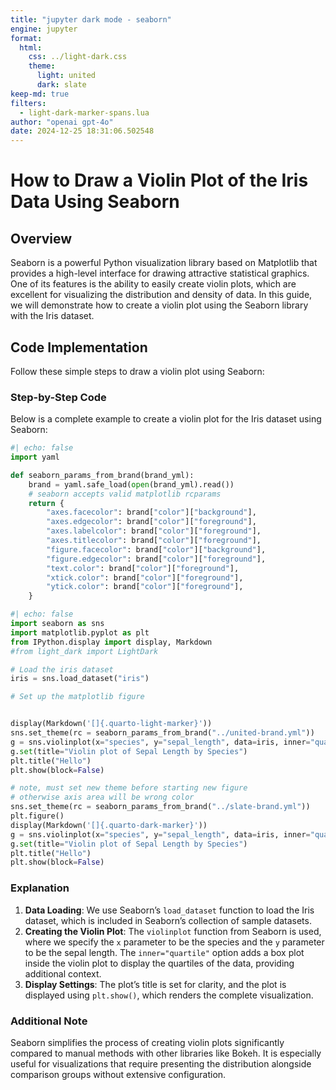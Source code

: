 ```yaml
---
title: "jupyter dark mode - seaborn"
engine: jupyter
format:
  html:
    css: ../light-dark.css
    theme:
      light: united
      dark: slate
keep-md: true
filters:
  - light-dark-marker-spans.lua
author: "openai gpt-4o"
date: 2024-12-25 18:31:06.502548
---
```


# How to Draw a Violin Plot of the Iris Data Using Seaborn

## Overview

Seaborn is a powerful Python visualization library based on Matplotlib that provides a high-level interface for drawing attractive statistical graphics. One of its features is the ability to easily create violin plots, which are excellent for visualizing the distribution and density of data. In this guide, we will demonstrate how to create a violin plot using the Seaborn library with the Iris dataset.

## Code Implementation

Follow these simple steps to draw a violin plot using Seaborn:

### Step-by-Step Code

Below is a complete example to create a violin plot for the Iris dataset using Seaborn:

```python
#| echo: false
import yaml

def seaborn_params_from_brand(brand_yml):
    brand = yaml.safe_load(open(brand_yml).read())
    # seaborn accepts valid matplotlib rcparams
    return {
        "axes.facecolor": brand["color"]["background"],
        "axes.edgecolor": brand["color"]["foreground"],
        "axes.labelcolor": brand["color"]["foreground"],
        "axes.titlecolor": brand["color"]["foreground"],
        "figure.facecolor": brand["color"]["background"],
        "figure.edgecolor": brand["color"]["foreground"],
        "text.color": brand["color"]["foreground"],
        "xtick.color": brand["color"]["foreground"],
        "ytick.color": brand["color"]["foreground"],
    }
```


```python
#| echo: false
import seaborn as sns
import matplotlib.pyplot as plt
from IPython.display import display, Markdown
#from light_dark import LightDark

# Load the iris dataset
iris = sns.load_dataset("iris")

# Set up the matplotlib figure


display(Markdown('[]{.quarto-light-marker}'))
sns.set_theme(rc = seaborn_params_from_brand("../united-brand.yml"))
g = sns.violinplot(x="species", y="sepal_length", data=iris, inner="quartile")
g.set(title="Violin plot of Sepal Length by Species")
plt.title("Hello")
plt.show(block=False)

# note, must set new theme before starting new figure
# otherwise axis area will be wrong color
sns.set_theme(rc = seaborn_params_from_brand("../slate-brand.yml"))
plt.figure()
display(Markdown('[]{.quarto-dark-marker}'))
g = sns.violinplot(x="species", y="sepal_length", data=iris, inner="quartile")
g.set(title="Violin plot of Sepal Length by Species")
plt.title("Hello")
plt.show(block=False)
```

### Explanation

1. **Data Loading**: We use Seaborn's `load_dataset` function to load the Iris dataset, which is included in Seaborn's collection of sample datasets.
2. **Creating the Violin Plot**: The `violinplot` function from Seaborn is used, where we specify the `x` parameter to be the species and the `y` parameter to be the sepal length. The `inner="quartile"` option adds a box plot inside the violin plot to display the quartiles of the data, providing additional context.
3. **Display Settings**: The plot's title is set for clarity, and the plot is displayed using `plt.show()`, which renders the complete visualization.

### Additional Note

Seaborn simplifies the process of creating violin plots significantly compared to manual methods with other libraries like Bokeh. It is especially useful for visualizations that require presenting the distribution alongside comparison groups without extensive configuration.